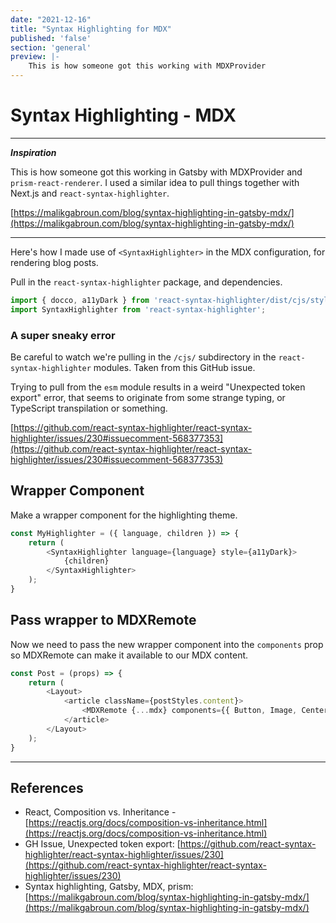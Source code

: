 ```yaml
---
date: "2021-12-16"
title: "Syntax Highlighting for MDX"
published: 'false'
section: 'general'
preview: |-
    This is how someone got this working with MDXProvider 
---
```



# Syntax Highlighting - MDX

<hr />

_**Inspiration**_

This is how someone got this working in Gatsby with MDXProvider and `prism-react-renderer`. 
I used a similar idea to pull things together with Next.js and `react-syntax-highlighter`.

[https://malikgabroun.com/blog/syntax-highlighting-in-gatsby-mdx/](https://malikgabroun.com/blog/syntax-highlighting-in-gatsby-mdx/)

<hr />


Here's how I made use of `<SyntaxHighlighter>` in the MDX configuration, for rendering blog posts.

Pull in the `react-syntax-highlighter` package, and dependencies.

```js
import { docco, a11yDark } from 'react-syntax-highlighter/dist/cjs/styles/hljs'
import SyntaxHighlighter from 'react-syntax-highlighter';
```

### A super sneaky error

Be careful to watch we're pulling in the `/cjs/` subdirectory in the `react-syntax-highlighter` modules. Taken from this GitHub issue.

Trying to pull from the `esm` module results in a weird "Unexpected token export" error, that seems to originate from some strange typing, or TypeScript transpilation or something.

[https://github.com/react-syntax-highlighter/react-syntax-highlighter/issues/230#issuecomment-568377353](https://github.com/react-syntax-highlighter/react-syntax-highlighter/issues/230#issuecomment-568377353)

## Wrapper Component

Make a wrapper component for the highlighting theme.

```js
const MyHighlighter = ({ language, children }) => {
    return (
        <SyntaxHighlighter language={language} style={a11yDark}>
            {children}
        </SyntaxHighlighter>
    );
}
```

## Pass wrapper to MDXRemote

Now we need to pass the new wrapper component into the `components` prop so MDXRemote can make it available to our MDX content.

```js
const Post = (props) => {
    return (
        <Layout>
            <article className={postStyles.content}>
                <MDXRemote {...mdx} components={{ Button, Image, CenteredImage, MyHighlighter }} />
            </article>
        </Layout>
    );
}
```

<hr />

## References

- React, Composition vs. Inheritance - [https://reactjs.org/docs/composition-vs-inheritance.html](https://reactjs.org/docs/composition-vs-inheritance.html)
- GH Issue, Unexpected token export: [https://github.com/react-syntax-highlighter/react-syntax-highlighter/issues/230](https://github.com/react-syntax-highlighter/react-syntax-highlighter/issues/230)
- Syntax highlighting, Gatsby, MDX, prism: [https://malikgabroun.com/blog/syntax-highlighting-in-gatsby-mdx/](https://malikgabroun.com/blog/syntax-highlighting-in-gatsby-mdx/)